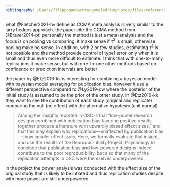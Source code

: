 ```yaml
---
bibliography: /Users/filippogambarota/googledrive/notes/files/references.bib
---
```


what @Fletcher2021-hv define as CCMA meta analysis is very similar to the larry hedges approach. the paper cite the CCMA method from @Braver2014-pf. personally the method is just a meta-analysis and the focus is on pooling vs comparing. it make sense if $\tau^2$ is small, otherwise pooling make no sense. In addition, with 2 or few studies, estimating $\tau^2$ is not possible and the method provide control of type1 error only when it is small and thus even more difficult to estimate.
I think that with one-to-many replications it make sense, but with one-to-one other methods based on confidence or prediction intervals are better

the paper by @Etz2016-kk is interesting for combining a bayesian model with bayesian model averaging for publication bias. however it use a different perspective compared to @Ly2019-ow where the posterior of the initial study is assumed to be the prior of the other study. in @Etz2016-kk they want to see the contribution of each study (original and replicate) comparing the null (no effect) with the alternative hypotesis (unit normal)

> Among the insights reported in OSC is that “low-power research designs combined with publication bias favoring positive results together produce a literature with upwardly biased effect sizes,” and that this may explain why replications—unaffected by publication bias—show smaller effect sizes. Here, we formally evaluate that insight, and use the results of the Reproduc- ibility Project: Psychology to conclude that publication bias and low-powered designs indeed contribute to the poor reproducibility, but also that many of the replication attempts in OSC were themselves underpowered.

in the project the power analysis was conducted with the effect size of the original study that is likely to be inflated and thus replication studies despite with more power are still underpowered.